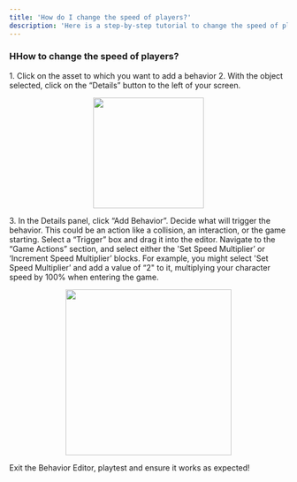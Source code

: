 ```yaml
---
title: 'How do I change the speed of players?'
description: 'Here is a step-by-step tutorial to change the speed of players'
---
```


### HHow to change the speed of players?

<Steps>
  <Step title="First Step">
<Accordion title="The basics for all behaviors">
    1. Click on the asset to which you want to add a behavior
    2. With the object selected, click on the “Details” button to the left of your screen.
    <p align="center">
      <img width="200" noZoom src="https://i.imgur.com/jMSZzP8.png" /> </p>
    3. In the Details panel, click “Add Behavior”.
</Accordion>
  </Step>
  <Step title="Second Step">
Decide what will trigger the behavior. This could be an action like a collision, an interaction, or the game starting. Select a “Trigger” box and drag it into the editor. 
 </Step>
<Step title="Third Step">
Navigate to the “Game Actions” section, and select either the 'Set Speed Multiplier’ or ‘Increment Speed Multiplier’ blocks. For example, you might select 'Set Speed Multiplier’ and add a value of “2" to it, multiplying your character speed by 100% when entering the game.
  <Accordion title="Behavior Image">
    <p align="center">
      <img width="300" noZoom src="https://i.imgur.com/i2TzK1z.png" /> </p>
  </Accordion>
  </Step>
<Step title="Fourth Step">
Exit the Behavior Editor, playtest and ensure it works as expected!
</Step>
</Steps>

